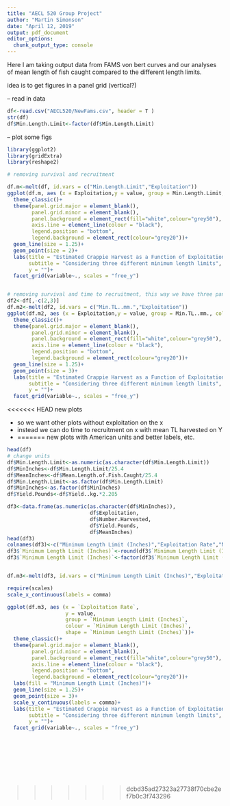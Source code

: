 ```yaml
---
title: "AECL 520 Group Project"
author: "Martin Simonson"
date: "April 12, 2019"
output: pdf_document
editor_options: 
  chunk_output_type: console
---
```


Here I am taking output data from FAMS von bert curves and our analyses of mean length of fish caught compared to the different length limits.

idea is to get figures in a panel grid (vertical?)

-- read in data

```r
df<-read.csv("AECL520/NewFams.csv", header = T )
str(df)
df$Min.Length.Limit<-factor(df$Min.Length.Limit)
```


-- plot some figs

```r
library(ggplot2)
library(gridExtra)
library(reshape2)

# removing survival and recruitment 

df.m<-melt(df, id.vars = c("Min.Length.Limit","Exploitation"))
ggplot(df.m, aes (x = Exploitation,y = value, group = Min.Length.Limit, colour = Min.Length.Limit))+
  theme_classic()+
  theme(panel.grid.major = element_blank(), 
        panel.grid.minor = element_blank(),
        panel.background = element_rect(fill="white",colour="grey50"), 
        axis.line = element_line(colour = "black"),
        legend.position = "bottom",
        legend.background = element_rect(colour="grey20"))+
  geom_line(size = 1.25)+
  geom_point(size = 2)+
  labs(title = "Estimated Crappie Harvest as a Function of Exploitation",
       subtitle = "Considering three different minimum length limits",
       y = "")+
  facet_grid(variable~., scales = "free_y")


# removing survival and time to recruitment, this way we have three panels that each show a different harvest goal
df2<-df[,-c(2,3)]
df.m2<-melt(df2, id.vars = c("Min.TL..mm.","Exploitation"))
ggplot(df.m2, aes (x = Exploitation,y = value, group = Min.TL..mm., colour = Min.TL..mm., shape = Min.TL..mm.))+
  theme_classic()+
  theme(panel.grid.major = element_blank(), 
        panel.grid.minor = element_blank(),
        panel.background = element_rect(fill="white",colour="grey50"), 
        axis.line = element_line(colour = "black"),
        legend.position = "bottom",
        legend.background = element_rect(colour="grey20"))+
  geom_line(size = 1.25)+
  geom_point(size = 3)+
  labs(title = "Estimated Crappie Harvest as a Function of Exploitation",
       subtitle = "Considering three different minimum length limits",
       y = "")+
  facet_grid(variable~., scales = "free_y")


```

<<<<<<< HEAD
new plots

- so we want other plots without exploitation on the x
- instead we can do time to recruitment on x with mean TL harvested on Y
- 
=======
new plots with American units and better labels, etc.

```r
head(df)
# change units
df$Min.Length.Limit<-as.numeric(as.character(df$Min.Length.Limit))
df$MinInches<-df$Min.Length.Limit/25.4
df$MeanInches<-df$Mean.Length.of.Fish.Caught/25.4
df$Min.Length.Limit<-as.factor(df$Min.Length.Limit)
df$MinInches<-as.factor(df$MinInches)
df$Yield.Pounds<-df$Yield..kg.*2.205

df3<-data.frame(as.numeric(as.character(df$MinInches)),
                           df$Exploitation,
                           df$Number.Harvested,
                           df$Yield.Pounds,
                           df$MeanInches)
head(df3)
colnames(df3)<-c("Minimum Length Limit (Inches)","Exploitation Rate","Number Harvested","Yield in Pounds","Average Length Caught")
df3$`Minimum Length Limit (Inches)`<-round(df3$`Minimum Length Limit (Inches)`)
df3$`Minimum Length Limit (Inches)`<-factor(df3$`Minimum Length Limit (Inches)`)


df.m3<-melt(df3, id.vars = c("Minimum Length Limit (Inches)","Exploitation Rate"))

require(scales)
scale_x_continuous(labels = comma)

ggplot(df.m3, aes (x = `Exploitation Rate`,
                   y = value, 
                   group = `Minimum Length Limit (Inches)`, 
                   colour = `Minimum Length Limit (Inches)`, 
                   shape = `Minimum Length Limit (Inches)`))+
  theme_classic()+
  theme(panel.grid.major = element_blank(), 
        panel.grid.minor = element_blank(),
        panel.background = element_rect(fill="white",colour="grey50"),
        axis.line = element_line(colour = "black"),
        legend.position = "bottom",
        legend.background = element_rect(colour="grey20"))+
  labs(fill = "Minimum Length Limit (Inches)")+
  geom_line(size = 1.25)+
  geom_point(size = 3)+
  scale_y_continuous(labels = comma)+
  labs(title = "Estimated Crappie Harvest as a Function of Exploitation",
       subtitle = "Considering three different minimum length limits",
       y = "")+
  facet_grid(variable~., scales = "free_y")










```

>>>>>>> dcbd35ad27323a27738f70cbe2ef7b0c3f743296
